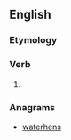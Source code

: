 ==English==

===Etymology===
{{suﬃx|answer|eth}}

===Verb===
{{en-verb form}}

# {{archaic third-person singular of|answer}}

===Anagrams===
* [[waterhens#English|waterhens]]
